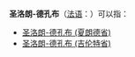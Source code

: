 {{disambig|Cat=六字地名消歧义}}

'''圣洛朗-德孔布'''（[[法语|法语]]：'''{{lang|fr|Saint-Laurent-des-Combes}}'''）可以指：
* [[圣洛朗-德孔布_(夏朗德省)|圣洛朗-德孔布 (夏朗德省)]]
* [[圣洛朗-德孔布_(吉伦特省)|圣洛朗-德孔布 (吉伦特省)]]
